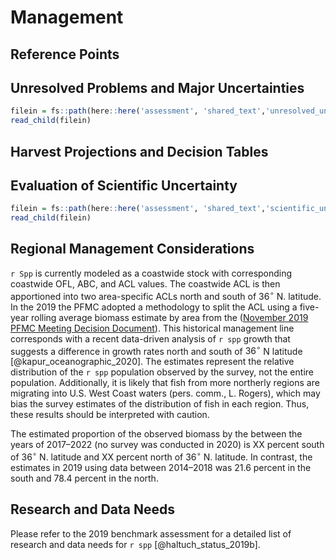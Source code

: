 # Management 

## Reference Points

## Unresolved Problems and Major Uncertainties


```r
filein = fs::path(here::here('assessment', 'shared_text','unresolved_uncertanties.Rmd'))
read_child(filein)
```


## Harvest Projections and Decision Tables

## Evaluation of Scientific Uncertainty

```r
filein = fs::path(here::here('assessment', 'shared_text','scientific_uncertainty.Rmd'))
read_child(filein)
```

## Regional Management Considerations

`r Spp` is currently modeled as a coastwide stock with corresponding coastwide OFL, ABC, and ACL values. The coastwide ACL is then apportioned into two area-specific ACLs north and south of 36$^\circ$ N. latitude. In the 2019 the PFMC adopted a methodology to split the ACL using a five-year rolling average biomass estimate by area from the \gls{s-wcgbt} ([November 2019 PFMC Meeting Decision Document](https://www.pcouncil.org/documents/2019/11/november-2019-decision-document.pdf/)). This historical management line corresponds with a recent data-driven analysis of `r spp` growth that suggests a difference in growth rates north and south of $36^\circ$ N latitude [@kapur_oceanographic_2020]. The estimates represent the relative distribution of the `r spp` population observed by the survey, not the entire population. Additionally, it is likely that fish from more northerly regions are migrating into U.S. West Coast waters (pers. comm., L. Rogers), which may bias the survey estimates of the distribution of fish in each region. Thus, these results should be interpreted with caution.

The estimated proportion of the observed biomass by the \gls{s-wcgbt} between the years of 2017--2022 (no survey was conducted in 2020) is XX percent south of 36$^\circ$ N. latitude and XX percent north of 36$^\circ$ N. latitude.  In contrast, the estimates in 2019 using data between 2014--2018 was 21.6 percent in the south and 78.4 percent in the north.  

## Research and Data Needs

Please refer to the 2019 benchmark assessment for a detailed list of research and data needs for `r spp` [@haltuch_status_2019b].
